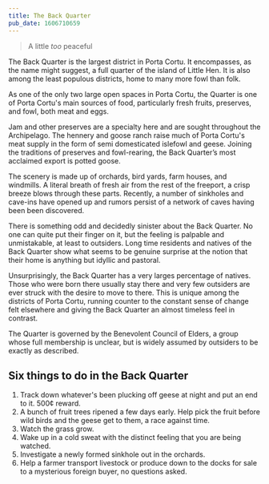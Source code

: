 ```yaml
---
title: The Back Quarter
pub_date: 1606710659
---
```


> A little _too_ peaceful

The Back Quarter is the largest district in Porta Cortu. It encompasses, as the name might suggest, a full quarter of the island of Little Hen. It is also among the least populous districts, home to many more fowl than folk.

As one of the only two large open spaces in Porta Cortu, the Quarter is one of Porta Cortu's main sources of food, particularly fresh fruits, preserves, and fowl, both meat and eggs.

Jam and other preserves are a specialty here and are sought throughout the Archipelago. The hennery and goose ranch raise much of Porta Cortu's meat supply in the form of semi domesticated islefowl and geese. Joining the traditions of preserves and fowl-rearing, the Back Quarter’s most acclaimed export is potted goose.

The scenery is made up of orchards, bird yards, farm houses, and windmills. A literal breath of fresh air from the rest of the freeport, a crisp breeze blows through these parts. Recently, a number of sinkholes and cave-ins have opened up and rumors persist of a network of caves having been been discovered.

There is something odd and decidedly sinister about the Back Quarter. No one can quite put their finger on it, but the feeling is palpable and unmistakable, at least to outsiders. Long time residents and natives of the Back Quarter show what seems to be genuine surprise at the notion that their home is anything but idyllic and pastoral.

Unsurprisingly, the Back Quarter has a very larges percentage of natives. Those who were born there usually stay there and very few outsiders are ever struck with the desire to move to there. This is unique among the districts of Porta Cortu, running counter to the constant sense of change felt elsewhere and giving the Back Quarter an almost timeless feel in contrast.

The Quarter is governed by the Benevolent Council of Elders, a group whose full membership is unclear, but is widely assumed by outsiders to be exactly as described.

## Six things to do in the Back Quarter

1. Track down whatever's been plucking off geese at night and put an end to it. 500¢ reward.
2. A bunch of fruit trees ripened a few days early. Help pick the fruit before wild birds and the geese get to them, a race against time.
3. Watch the grass grow.
4. Wake up in a cold sweat with the distinct feeling that you are being watched.
5. Investigate a newly formed sinkhole out in the orchards.
6. Help a farmer transport livestock or produce down to the docks for sale to a mysterious foreign buyer, no questions asked.
